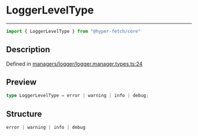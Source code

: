 

# LoggerLevelType

<div class="api-docs__separator" data-reactroot="">

---

</div><div class="api-docs__import" data-reactroot="">

```ts
import { LoggerLevelType } from "@hyper-fetch/core"
```

</div><div class="api-docs__section">

## Description

</div><div class="api-docs__description"><span class="api-docs__do-not-parse">



</span></div><p class="api-docs__definition">

Defined in [managers/logger/logger.manager.types.ts:24](https://github.com/BetterTyped/hyper-fetch/blob/3f01c37e/packages/core/src/managers/logger/logger.manager.types.ts#L24)

</p><div class="api-docs__section">

## Preview

</div><div class="api-docs__preview type single">

```ts
type LoggerLevelType = error | warning | info | debug;
```

</div><div class="api-docs__section">

## Structure

</div><div class="api-docs__returns">

```ts
error | warning | info | debug
```

</div>